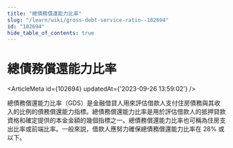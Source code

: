 ```yaml
---
title: "總債務償還能力比率"
slug: "/learn/wiki/gross-debt-service-ratio--102694"
id: "102694"
hide_table_of_contents: true
---
```



# 總債務償還能力比率

<ArticleMeta id={102694} updatedAt={'2023-09-26 13:59:02'} />
<div className='border-solid border-b border-t-0 my-4 border-[var(--ifm-color-gray-300)]' />

總債務償還能力比率（GDS）是金融借貸人用來評估借款人支付住房債務與其收入的比例的債務償還能力指標。總債務償還能力比率是用於評估借款人的抵押貸款資格和確定提供的本金金額的幾個指標之一。總債務償還能力比率也可稱為住房支出比率或前端比率。一般來説，借款人應努力確保總債務償還能力比率在 28% 或以下。
